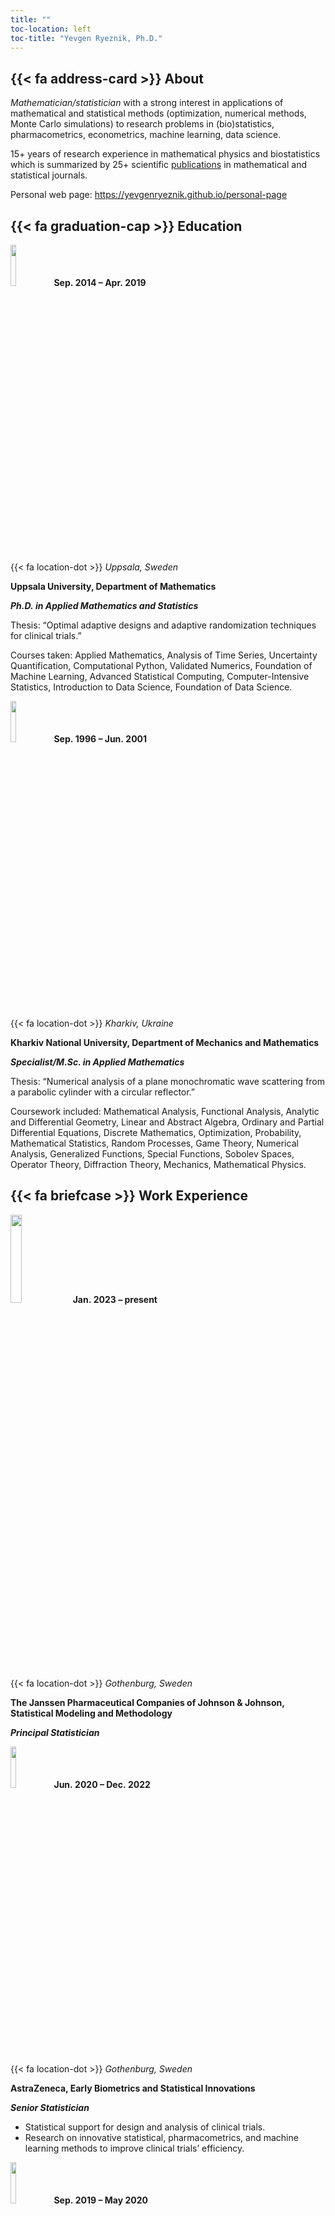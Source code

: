 ```yaml
---
title: ""
toc-location: left
toc-title: "Yevgen Ryeznik, Ph.D."
---
```


## {{< fa address-card >}} About

*Mathematician/statistician* with a strong interest in applications of mathematical and statistical methods (optimization, numerical methods, Monte Carlo simulations) to research problems in (bio)statistics, pharmacometrics, econometrics, machine learning, data science.

15+ years of research experience in mathematical physics and biostatistics which is summarized by 25+ scientific [publications](./publications.html) in mathematical and statistical journals.

Personal web page: <https://yevgenryeznik.github.io/personal-page>

## {{< fa graduation-cap >}} Education

::: grid
::: g-col-4
![](./logo/uu-logo.jpg){width="13%"} **Sep. 2014 -- Apr. 2019**<br/> {{< fa location-dot >}} *Uppsala, Sweden*
:::

::: g-col-8
**Uppsala University, Department of Mathematics**

***Ph.D. in Applied Mathematics and Statistics***

Thesis: "Optimal adaptive designs and adaptive randomization techniques for clinical trials."

Courses taken: Applied Mathematics, Analysis of Time Series, Uncertainty Quantification, Computational Python, Validated Numerics, Foundation of Machine Learning, Advanced Statistical Computing, Computer-Intensive Statistics, Introduction to Data Science, Foundation of Data Science.
:::

::: g-col-4
![](./logo/karazin.jpg){width="13%"} **Sep. 1996 -- Jun. 2001**<br/> {{< fa location-dot >}} *Kharkiv, Ukraine*
:::

::: g-col-8
**Kharkiv National University, Department of Mechanics and Mathematics**

***Specialist/M.Sc. in Applied Mathematics***

Thesis: "Numerical analysis of a plane monochromatic wave scattering from a parabolic cylinder with a circular reflector."

Coursework included: Mathematical Analysis, Functional Analysis, Analytic and Differential Geometry, Linear and Abstract Algebra, Ordinary and Partial Differential Equations, Discrete Mathematics, Optimization, Probability, Mathematical Statistics, Random Processes, Game Theory, Numerical Analysis, Generalized Functions, Special Functions, Sobolev Spaces, Operator Theory, Diffraction Theory, Mechanics, Mathematical Physics.
:::
:::

## {{< fa briefcase >}} Work Experience

::: grid
::: g-col-4
![](./logo/janssen.png){width="19%"} **Jan. 2023 -- present**<br/> {{< fa location-dot >}} *Gothenburg, Sweden*
:::

::: g-col-8
**The Janssen Pharmaceutical Companies of Johnson & Johnson, Statistical Modeling and Methodology**

***Principal Statistician***

:::

::: g-col-4
![](./logo/az.jpeg){width="13%"} **Jun. 2020 -- Dec. 2022**<br/> {{< fa location-dot >}} *Gothenburg, Sweden*
:::

::: g-col-8
**AstraZeneca, Early Biometrics and Statistical Innovations**

***Senior Statistician***

-   Statistical support for design and analysis of clinical trials.
-   Research on innovative statistical, pharmacometrics, and machine learning methods to improve clinical trials' efficiency.
:::

::: g-col-4
![](./logo/uu-logo.jpg){width="13%"} **Sep. 2019 -- May 2020**<br/> {{< fa location-dot >}} *Uppsala, Sweden*
:::

::: g-col-8
**Uppsala University, Department of Pharmaceutical Biosciences**

***Researcher in Pharmacometrics***

-   Working on the FDA project "*Evaluation and development of model-based bioequivalence analysis strategies*."
-   Developing `R` package to perform the analysis.
:::

::: g-col-4
![](./logo/uu-logo.jpg){width="13%"} **Sep. 2014 -- Aug. 2019**<br/> {{< fa location-dot >}} *Uppsala, Sweden*
:::

::: g-col-8
**Uppsala University, Department of Mathematics**

***PhD Student/Teacher of Mathematics & Statistics***

-   Working on a Ph.D. thesis in biostatistics resulting in four scientific publications.
-   Teaching (20%) mathematical and statistical courses for undergraduate, master, and Ph.D. students. *Some courses were developed from scratch*.
:::

::: g-col-4
![](./logo/cs.png){width="13%"} **Jan. 2013 -- Aug. 2014**<br/> {{< fa location-dot >}} *Kharkiv, Ukraine*
:::

::: g-col-8
**CS Ltd. (A part of Quartesian LLC)**

***SAS Programmer/Clinical Data Analyst***

-   SAS programming and validating (QC) of SDTM and ADaM datasets, tables, listings, and figures for clinical study reports.
-   Developing programming specifications according to CDISC standards.
-   Performing statistical analysis and modeling of clinical data.
:::

::: g-col-4
![](./logo/khneu.png){width="13%"} **Sep. 2002 -- Dec. 2012**<br/> {{< fa location-dot >}} *Kharkiv, Ukraine*
:::

::: g-col-8
**Kharkiv National University of Economics, Department of Mathematics**

***Teaching and Research Assistant***

-   Full time teaching of various mathematical and statistical courses for undergraduate students.
-   Conducting research on mathematical physics and biostatistics problems.
:::

::: g-col-4
**Sep. 2001 -- Aug. 2002**<br/> {{< fa location-dot >}} *Kharkiv, Ukraine*
:::

::: g-col-8
**Information Center of Trade**

***Software Developer***

-   Developing software for cash registers.
-   Maintenaning and supporting company's databases.
:::
:::

## {{< fa certificate >}} Certificates

::: grid
::: g-col-4
**2017**<br/> {{< fa location-dot >}} *Uppsala, Sweden*
:::

::: g-col-8
**Center for Interdisciplinary Mathematics, Uppsala University**

***Introduction & Fundamentals of Data Science***
:::

::: g-col-4
**2016**<br/> {{< fa location-dot >}} *Uppsala, Sweden*
:::

::: g-col-8
**Uppsala University**

***Academic Teacher Training***
:::

::: g-col-4
**2015**<br/> {{< fa location-dot >}} *Uppsala, Sweden*
:::

::: g-col-8
**Center for Interdisciplinary Mathematics, Uppsala University**

***Advanced Statistical Computing in `R`***
:::
:::

## {{< fa cogs >}} Skills

::: grid
::: g-col-4
{{< fa chart-line >}} Quantitative
:::

::: g-col-8
Automatic Differentiation, Bayesian Methods, Differential Equations, Experimental Designs, Interval Analysis, Machine Learning, Monte Carlo Methods, PK/PD Models, Probability & Statistics, Randomization, Regression, Survival Analysis, Uncertainty Quantification.
:::

::: g-col-4
{{< fa laptop >}} Programming
:::

::: g-col-8
Apache Spark, Julia, MatLab, Python, R, SAS, Scala, SQL.
:::

::: g-col-4
{{< fa tools >}} Tools
:::

::: g-col-8
Databricks, Git, Jupyter Notebook, LaTeX, Quarto, RMarkdown.
:::
:::

## {{< fa language >}} Languages

***English*** (Fluent), ***Swedish*** (Beginner), ***Ukrainian*** (native), ***Russian*** (native).
